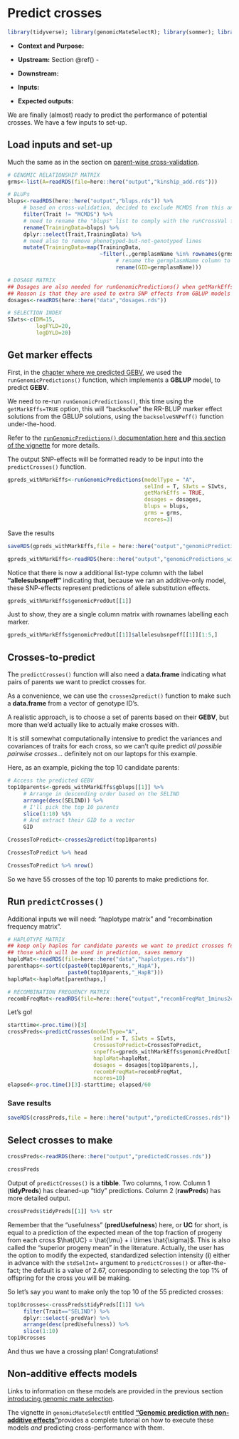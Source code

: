 # Predict crosses

```r
library(tidyverse); library(genomicMateSelectR); library(sommer); library(gt)
```

-   **Context and Purpose:**

-   **Upstream:** Section \@ref() -

-   **Downstream:**

-   **Inputs:**

-   **Expected outputs:**

We are finally (almost) ready to predict the performance of potential crosses. We have a few inputs to set-up.

## Load inputs and set-up

Much the same as in the section on [parent-wise cross-validation](parent-wise-cross-validation).
```r
# GENOMIC RELATIONSHIP MATRIX
grms<-list(A=readRDS(file=here::here("output","kinship_add.rds")))

# BLUPs
blups<-readRDS(here::here("output","blups.rds")) %>% 
     # based on cross-validation, decided to exclude MCMDS from this analysis
     filter(Trait != "MCMDS") %>% 
     # need to rename the "blups" list to comply with the runCrossVal function
     rename(TrainingData=blups) %>% 
     dplyr::select(Trait,TrainingData) %>% 
     # need also to remove phenotyped-but-not-genotyped lines
     mutate(TrainingData=map(TrainingData,
                             ~filter(.,germplasmName %in% rownames(grms$A)) %>% 
                                  # rename the germplasmName column to GID
                                  rename(GID=germplasmName)))

# DOSAGE MATRIX
## Dosages are also needed for runGenomicPredictions() when getMarkEffs=TRUE
## Reason is that they are used to extra SNP effects from GBLUP models
dosages<-readRDS(here::here("data","dosages.rds"))

# SELECTION INDEX
SIwts<-c(DM=15,
         logFYLD=20,
         logDYLD=20)
```

## Get marker effects

First, in the [chapter where we predicted GEBV](predict-parental-breeding-values), we used the `runGenomicPredictions()` function, which implements a **GBLUP** model, to predict **GEBV**. 

We need to re-run `runGenomicPredictions()`, this time using the `getMarkEffs=TRUE` option, this will "backsolve" the RR-BLUP marker effect solutions from the GBLUP solutions, using the `backsolveSNPeff()` function under-the-hood.

Refer to the [`runGenomicPredictions()` documentation here](https://wolfemd.github.io/genomicMateSelectR/reference/runGenomicPredictions.html) and [this section of the vignette](https://wolfemd.github.io/genomicMateSelectR/articles/non_additive_models.html#returning-marker-effects-with-getmarkeffs-true) for more details.

The output SNP-effects will be formatted ready to be input into the `predictCrosses()` function.

```r
gpreds_withMarkEffs<-runGenomicPredictions(modelType = "A", 
                                           selInd = T, SIwts = SIwts,
                                           getMarkEffs = TRUE,
                                           dosages = dosages,
                                           blups = blups, 
                                           grms = grms,
                                           ncores=3)
```
Save the results
```r
saveRDS(gpreds_withMarkEffs,file = here::here("output","genomicPredictions_withMarkEffs.rds"))
```

```r
gpreds_withMarkEffs<-readRDS(here::here("output","genomicPredictions_withMarkEffs.rds"))
```

Notice that there is now a additional list-type column with the label **"allelesubsnpeff"** indicating that, because we ran an additive-only model, these SNP-effects represent predictions of allele substitution effects. 
```r
gpreds_withMarkEffs$genomicPredOut[[1]]
```
Just to show, they are a single column matrix with rownames labelling each marker.
```r
gpreds_withMarkEffs$genomicPredOut[[1]]$allelesubsnpeff[[1]][1:5,]
```

## Crosses-to-predict

The `predictCrosses()` function will also need a **data.frame** indicating what pairs of parents we want to predict crosses for. 

As a convenience, we can use the `crosses2predict()` function to make such a **data.frame** from a vector of genotype ID's.

A realistic approach, is to choose a set of parents based on their **GEBV**, but more than we'd actually like to actually make crosses with. 

It is still somewhat computationally intensive to predict the variances and covariances of traits for each cross, so we can't quite predict _all possible pairwise crosses_... definitely not on our laptops for this example.

Here, as an example, picking the top 10 candidate parents:
```r
# Access the predicted GEBV
top10parents<-gpreds_withMarkEffs$gblups[[1]] %>% 
     # Arrange in descending order based on the SELIND
     arrange(desc(SELIND)) %>% 
     # I'll pick the top 10 parents
     slice(1:10) %$%
     # And extract their GID to a vector
     GID
```

```r
CrossesToPredict<-crosses2predict(top10parents)
```
```r
CrossesToPredict %>% head
```
```r
CrossesToPredict %>% nrow()
```
So we have 55 crosses of the top 10 parents to make predictions for.

## Run `predictCrosses()`

Additional inputs we will need: "haplotype matrix" and "recombination frequency matrix".
```r
# HAPLOTYPE MATRIX
## keep only haplos for candidate parents we want to predict crosses for
## those which will be used in prediction, saves memory
haploMat<-readRDS(file=here::here("data","haplotypes.rds"))
parenthaps<-sort(c(paste0(top10parents,"_HapA"),
                   paste0(top10parents,"_HapB")))
haploMat<-haploMat[parenthaps,]

# RECOMBINATION FREQUENCY MATRIX
recombFreqMat<-readRDS(file=here::here("output","recombFreqMat_1minus2c.rds"))
```

Let's go!
```r
starttime<-proc.time()[3]
crossPreds<-predictCrosses(modelType="A",
                           selInd = T, SIwts = SIwts,
                           CrossesToPredict=CrossesToPredict,
                           snpeffs=gpreds_withMarkEffs$genomicPredOut[[1]], 
                           haploMat=haploMat,
                           dosages = dosages[top10parents,],
                           recombFreqMat=recombFreqMat,
                           ncores=10)
elapsed<-proc.time()[3]-starttime; elapsed/60
```
### Save results
```r
saveRDS(crossPreds,file = here::here("output","predictedCrosses.rds"))
```

## Select crosses to make
```r
crossPreds<-readRDS(here::here("output","predictedCrosses.rds"))
```

```r
crossPreds
```
Output of `predictCrosses()` is a **tibble**. Two columns, 1 row. Column 1 (**tidyPreds**) has cleaned-up "tidy" predictions. Column 2 (**rawPreds**) has more detailed output.

```r
crossPreds$tidyPreds[[1]] %>% str
```

Remember that the "usefulness" (**predUsefulness**) here, or **UC** for short, is equal to a prediction of the expected mean of the top fraction of progeny from each cross $\hat{UC} = \hat{\mu} + i \times \hat{\sigma}$. This is also called the "superior progeny mean" in the literature. Actually, the user has the option to modify the expected, standardized selection intensity ($\boldsymbol{i}$) either in advance with the `stdSelInt=` argument to `predictCrosses()` or after-the-fact; the default is a value of 2.67, corresponding to selecting the top 1% of offspring for the cross you will be making.

So let's say you want to make only the top 10 of the 55 predicted crosses:
```r
top10crosses<-crossPreds$tidyPreds[[1]] %>% 
     filter(Trait=="SELIND") %>% 
     dplyr::select(-predVar) %>% 
     arrange(desc(predUsefulness)) %>% 
     slice(1:10)
top10crosses
```
And thus we have a crossing plan! Congratulations!

## Non-additive effects models

Links to information on these models are provided in the previous section [introducing genomic mate selection](intro-to-genomic-cross-prediction). 

The vignette in `genomicMateSelectR` entitled [**"Genomic prediction with non-additive effects"**](https://wolfemd.github.io/genomicMateSelectR/articles/non_additive_models.html)provides a complete tutorial on how to execute these models *and* predicting cross-performance with them.


 
